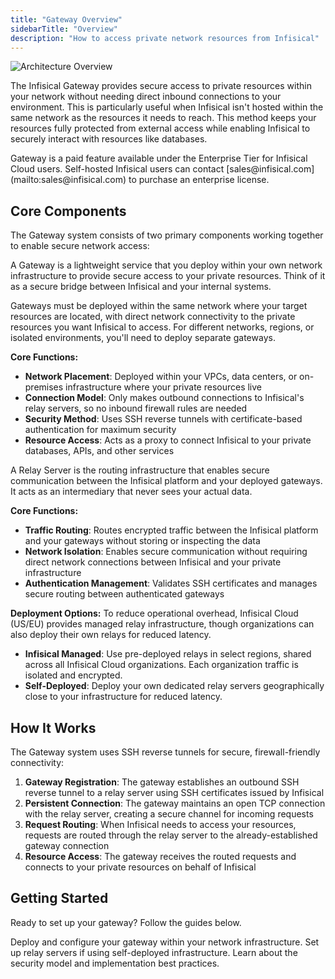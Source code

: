 ```yaml
---
title: "Gateway Overview"
sidebarTitle: "Overview"
description: "How to access private network resources from Infisical"
---
```


![Architecture Overview](../../../images/platform/gateways/gateway-highlevel-diagram.png)

The Infisical Gateway provides secure access to private resources within your network without needing direct inbound connections to your environment. 
This is particularly useful when Infisical isn't hosted within the same network as the resources it needs to reach. 
This method keeps your resources fully protected from external access while enabling Infisical to securely interact with resources like databases.

<Info>
  Gateway is a paid feature available under the Enterprise Tier for Infisical
  Cloud users. Self-hosted Infisical users can contact
  [sales@infisical.com](mailto:sales@infisical.com) to purchase an enterprise
  license.
</Info>

## Core Components

The Gateway system consists of two primary components working together to enable secure network access:

<Tabs>
  <Tab title="Gateway" icon="server">
  A Gateway is a lightweight service that you deploy within your own network infrastructure to provide secure access to your private resources. Think of it as a secure bridge between Infisical and your internal systems.

  Gateways must be deployed within the same network where your target resources are located, with direct network connectivity to the private resources you want Infisical to access. 
  For different networks, regions, or isolated environments, you'll need to deploy separate gateways.

  **Core Functions:**
  - **Network Placement**: Deployed within your VPCs, data centers, or on-premises infrastructure where your private resources live
  - **Connection Model**: Only makes outbound connections to Infisical's relay servers, so no inbound firewall rules are needed
  - **Security Method**: Uses SSH reverse tunnels with certificate-based authentication for maximum security
  - **Resource Access**: Acts as a proxy to connect Infisical to your private databases, APIs, and other services
  </Tab>

  <Tab title="Relay Server" icon="route">
  A Relay Server is the routing infrastructure that enables secure communication between the Infisical platform and your deployed gateways. It acts as an intermediary that never sees your actual data.

  **Core Functions:**
  - **Traffic Routing**: Routes encrypted traffic between the Infisical platform and your gateways without storing or inspecting the data
  - **Network Isolation**: Enables secure communication without requiring direct network connections between Infisical and your private infrastructure  
  - **Authentication Management**: Validates SSH certificates and manages secure routing between authenticated gateways

  **Deployment Options:**
  To reduce operational overhead, Infisical Cloud (US/EU) provides managed relay infrastructure, though organizations can also deploy their own relays for reduced latency.
  - **Infisical Managed**: Use pre-deployed relays in select regions, shared across all Infisical Cloud organizations. Each organization traffic is isolated and encrypted.
  - **Self-Deployed**: Deploy your own dedicated relay servers geographically close to your infrastructure for reduced latency.
  </Tab>
</Tabs>

## How It Works

The Gateway system uses SSH reverse tunnels for secure, firewall-friendly connectivity:

1. **Gateway Registration**: The gateway establishes an outbound SSH reverse tunnel to a relay server using SSH certificates issued by Infisical
2. **Persistent Connection**: The gateway maintains an open TCP connection with the relay server, creating a secure channel for incoming requests
3. **Request Routing**: When Infisical needs to access your resources, requests are routed through the relay server to the already-established gateway connection
4. **Resource Access**: The gateway receives the routed requests and connects to your private resources on behalf of Infisical

## Getting Started

Ready to set up your gateway? Follow the guides below.

<Columns cols={2}>
  <Card title="Gateway Deployment" href="/documentation/platform/gateways/gateway-deployment">
    Deploy and configure your gateway within your network infrastructure.
  </Card>
  <Card title="Relay Deployment" href="/documentation/platform/gateways/relay-deployment">
    Set up relay servers if using self-deployed infrastructure.
  </Card>
</Columns>
<Columns cols={1}>
  <Card title="Security Architecture" href="/documentation/platform/gateways/security">
    Learn about the security model and implementation best practices.
  </Card>
</Columns>